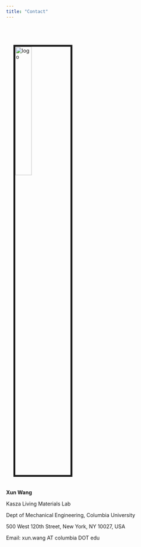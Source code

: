 ```yaml
---
title: "Contact"
---
```


<br><br><img src="images/xun_wang.jpg" alt="logo" style="width:30%; border:5px solid; margin:20px"><br>

**Xun Wang**

Kasza Living Materials Lab

Dept of Mechanical Engineering, Columbia University

500 West 120th Street, New York, NY 10027, USA

Email: xun.wang AT columbia DOT edu

